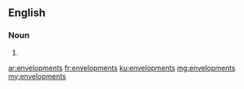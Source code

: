 ==English==

===Noun===
{{head|en|noun plural form}}

# {{plural of|envelopment|lang=en}}

[[ar:envelopments]]
[[fr:envelopments]]
[[ku:envelopments]]
[[mg:envelopments]]
[[my:envelopments]]